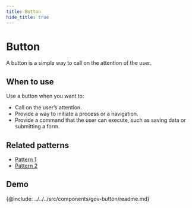 ```yaml
---
title: Button
hide_title: true
---
```



# Button

<!-- Description, a11y, when to use, caveats, etc -->

A button is a simple way to call on the attention of the user.

## When to use

Use a button when you want to:

- Call on the user’s attention.
- Provide a way to initiate a process or a navigation.
- Provide a command that the user can execute, such as saving data or submitting a form.

## Related patterns

<!-- Patterns that uses this component -->

- [Pattern 1](#pattern-1)
- [Pattern 2](#pattern-2)

<!-- Demos, tips, variations, use cases -->

## Demo

<Demo code={demoSource} />

<!-- API -->

{@include: ../../../src/components/gov-button/readme.md}
